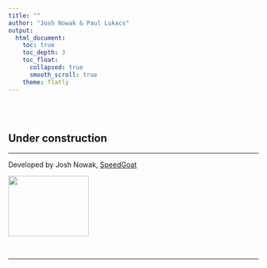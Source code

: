 ```yaml
---
title: ""
author: "Josh Nowak & Paul Lukacs"
output: 
  html_document:
    toc: true
    toc_depth: 3
    toc_float:
      collapsed: true
      smooth_scroll: true
    theme: flatly
---
```


<br>
<br>

## Under construction

***

Developed by Josh Nowak, [SpeedGoat](https://www.speedgoat.io)

<img src = "./www/SG_Horizontal_Transparent_RGB.png" height = "122" width = "162">

<br>

***

<br>

<div style="padding-bottom:100px"></div>